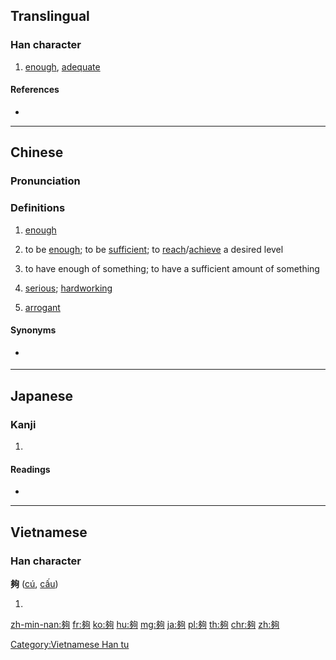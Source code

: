 {{also|够}}
==Translingual==

===Han character===
{{Han char|rn=36|rad=夕|as=08|sn=11|four=27220|canj=NNPR|ids=⿰多句}}

# [[enough]], [[adequate]]

====References====
* {{Han ref|kx=0247.100|dkj=05777|dj=0491.120|hdz=20864.050|uh=5920|ud=22816|bh=B0F7|bd=45303}}

----

==Chinese==
{{zh-forms|s=够}}

===Pronunciation===
{{zh-pron
|m=gòu
|c=gau3
|h=pfs=kieu
|md=
|mn=kàu
|w=
|mc=y
|oc=y
|cat=adj
}}

===Definitions===
{{zh-hanzi}}

# [[enough]]
#: {{zh-usex|他們 說 沒 吃夠。|They say that they're still hungry.}}
# to be [[enough]]; to be [[sufficient]]; to [[reach]]/[[achieve]] a desired level
#: {{zh-usex|我 的 錢 不夠。|I don't have enough money.}}
# to have enough of something; to have a sufficient amount of something
#: {{zh-usex|佢 唔 夠膽 食 鳳爪。|He doesn't have enough guts to try chicken feet.|C}}
#: {{zh-usex|我 夠 了。|I'm fine./I don't need more.}}
# {{lb|zh|Hakka}} [[serious]]; [[hardworking]]
# {{lb|zh|Hakka}} [[arrogant]]

====Synonyms====
* {{qualifier|Hakka}} {{zh-l|罅|tr=la}}

----

==Japanese==

===Kanji===
{{ja-kanji|grade=|rs=夕08}}

# {{defn|lang=ja|sort=夕08}}

====Readings====
* {{ja-readings|on=[[こう]] (kō), [[く]] (ku)|kun=[[あつまる]] (atsumaru), [[おおい]] (ooi)}}

----

==Vietnamese==

===Han character===
'''夠''' ([[cú]], [[cấu]])

# {{defn|lang=vi}}

[[Category:Vietnamese Han tu]]

[[zh-min-nan:夠]]
[[fr:夠]]
[[ko:夠]]
[[hu:夠]]
[[mg:夠]]
[[ja:夠]]
[[pl:夠]]
[[th:夠]]
[[chr:夠]]
[[zh:夠]]